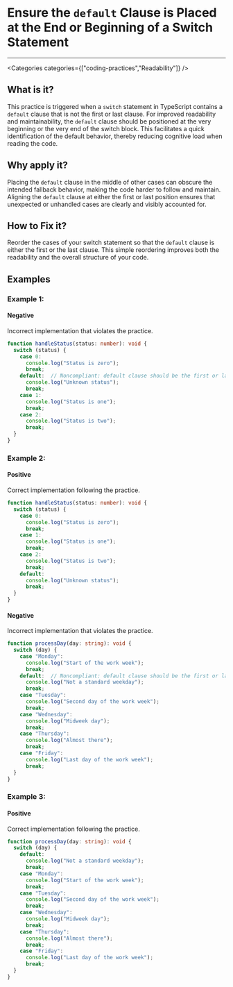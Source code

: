 

# Ensure the `default` Clause is Placed at the End or Beginning of a Switch Statement

<Severity severity={SeverityLevels.MEDIUM} />

---

<Categories categories={["coding-practices","Readability"]} />

## What is it?
This practice is triggered when a `switch` statement in TypeScript contains a `default` clause that is not the first or last clause. For improved readability and maintainability, the `default` clause should be positioned at the very beginning or the very end of the switch block. This facilitates a quick identification of the default behavior, thereby reducing cognitive load when reading the code.

## Why apply it?
Placing the `default` clause in the middle of other cases can obscure the intended fallback behavior, making the code harder to follow and maintain. Aligning the `default` clause at either the first or last position ensures that unexpected or unhandled cases are clearly and visibly accounted for.

## How to Fix it?
Reorder the cases of your switch statement so that the `default` clause is either the first or the last clause. This simple reordering improves both the readability and the overall structure of your code.

## Examples

### Example 1:

<!-- #example -->

#### Negative

<!-- #example_negative_description -->
Incorrect implementation that violates the practice.

<!-- #example_negative_code -->
```ts
function handleStatus(status: number): void {
  switch (status) {
    case 0:
      console.log("Status is zero");
      break;
    default:  // Noncompliant: default clause should be the first or last one.
      console.log("Unknown status");
      break;
    case 1:
      console.log("Status is one");
      break;
    case 2:
      console.log("Status is two");
      break;
  }
}
```

### Example 2:

<!-- #example -->

#### Positive

<!-- #example_positive_description -->
Correct implementation following the practice.

<!-- #example_positive_code -->
```ts
function handleStatus(status: number): void {
  switch (status) {
    case 0:
      console.log("Status is zero");
      break;
    case 1:
      console.log("Status is one");
      break;
    case 2:
      console.log("Status is two");
      break;
    default:
      console.log("Unknown status");
      break;
  }
}
```

#### Negative

<!-- #example_negative_description -->
Incorrect implementation that violates the practice.

<!-- #example_negative_code -->
```ts
function processDay(day: string): void {
  switch (day) {
    case "Monday":
      console.log("Start of the work week");
      break;
    default:  // Noncompliant: default clause should be the first or last one.
      console.log("Not a standard weekday");
      break;
    case "Tuesday":
      console.log("Second day of the work week");
      break;
    case "Wednesday":
      console.log("Midweek day");
      break;
    case "Thursday":
      console.log("Almost there");
      break;
    case "Friday":
      console.log("Last day of the work week");
      break;
  }
}
```

### Example 3:

<!-- #example -->

#### Positive

<!-- #example_positive_description -->
Correct implementation following the practice.

<!-- #example_positive_code -->
```ts
function processDay(day: string): void {
  switch (day) {
    default:
      console.log("Not a standard weekday");
      break;
    case "Monday":
      console.log("Start of the work week");
      break;
    case "Tuesday":
      console.log("Second day of the work week");
      break;
    case "Wednesday":
      console.log("Midweek day");
      break;
    case "Thursday":
      console.log("Almost there");
      break;
    case "Friday":
      console.log("Last day of the work week");
      break;
  }
}
```
